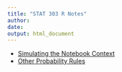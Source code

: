 ```yaml
---
title: "STAT 303 R Notes"
author: 
date: 
output: html_document
---
```


* [Simulating the Notebook Context](./simulating_notebook_context.html)
* [Other Probability Rules](./other_probability_rules.html)


